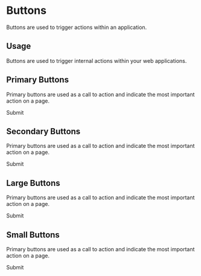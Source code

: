 
<Meta title="Design System|Inverted Buttons" component={InvertedPrimaryButton} />

# Buttons

Buttons are used to trigger actions within an application.

## Usage

Buttons are used to trigger internal actions within your web applications.

## Primary Buttons

Primary buttons are used as a call to action and indicate the most important action on a page.

<Preview withToolbar>
  <Story name="inverted-primary">
    <InvertedPrimaryButton>Submit</InvertedPrimaryButton>
  </Story>
</Preview>

## Secondary Buttons

Primary buttons are used as a call to action and indicate the most important action on a page.

<Story name="inverted-secondary">
  <InvertedSecondaryButton>Submit</InvertedSecondaryButton>
</Story>

## Large Buttons

Primary buttons are used as a call to action and indicate the most important action on a page.

<Story name="inverted-large">
  <InvertedLargeButton>Submit</InvertedLargeButton>
</Story>


## Small Buttons

Primary buttons are used as a call to action and indicate the most important action on a page.

<Story name="inverted-small">
  <InvertedSmallButton>Submit</InvertedSmallButton>
</Story>